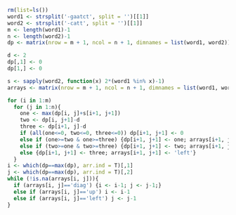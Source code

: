 ```r
rm(list=ls())
word1 <- strsplit('-gaatct', split = '')[[1]]
word2 <- strsplit('-catt', split = '')[[1]]
m <- length(word1)-1
n <- length(word2)-1
dp <- matrix(nrow = m + 1, ncol = n + 1, dimnames = list(word1, word2))

d <- 2
dp[,1] <- 0
dp[1,] <- 0

s <- sapply(word2, function(x) 2*(word1 %in% x)-1)
arrays <- matrix(nrow = m + 1, ncol = n + 1, dimnames = list(word1, word2))

for (i in 1:m)
  for (j in 1:n){
    one <- max(dp[i, j]+s[i+1, j+1])
    two <- dp[i, j+1]-d
    three <- dp[i+1, j]-d
    if (all(one<=0, two<=0, three<=0)) dp[i+1, j+1] <- 0
    else if (one>=two & one>=three) {dp[i+1, j+1] <- one; arrays[i+1, j+1] <- 'diag'}
    else if (two>=one & two>=three) {dp[i+1, j+1] <- two; arrays[i+1, j+1] <- 'up'}
    else {dp[i+1, j+1] <- three; arrays[i+1, j+1] <- 'left'}
  }
i <- which(dp==max(dp), arr.ind = T)[,1]
j <- which(dp==max(dp), arr.ind = T)[,2]
while (!is.na(arrays[i, j])){
  if (arrays[i, j]=='diag') {i <- i-1; j <- j-1;}
  else if (arrays[i, j]=='up') i <- i-1
  else if (arrays[i, j]=='left') j <- j-1
}

```

